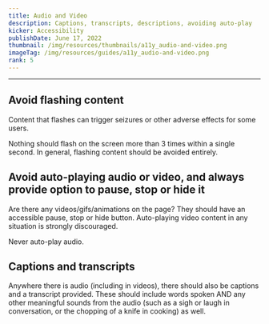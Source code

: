 ```yaml
---
title: Audio and Video
description: Captions, transcripts, descriptions, avoiding auto-play
kicker: Accessibility
publishDate: June 17, 2022
thumbnail: /img/resources/thumbnails/a11y_audio-and-video.png
imageTag: /img/resources/guides/a11y_audio-and-video.png
rank: 5
---
```


---

## Avoid flashing content

Content that flashes can trigger seizures or other adverse effects for some users.

Nothing should flash on the screen more than 3 times within a single second. In general, flashing content should be avoided entirely.

## Avoid auto-playing audio or video, and always provide option to pause, stop or hide it

Are there any videos/gifs/animations on the page? They should have an accessible pause, stop or hide button. Auto-playing video content in any situation is strongly discouraged.

Never auto-play audio.

## Captions and transcripts

Anywhere there is audio (including in videos), there should also be captions and a transcript provided. These should include words spoken AND any other meaningful sounds from the audio (such as a sigh or laugh in conversation, or the chopping of a knife in cooking) as well.


